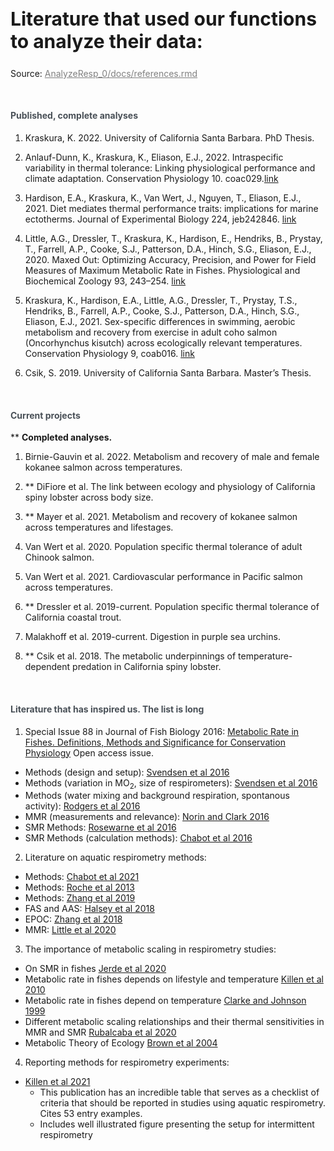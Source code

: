 

<div class="page-header">
  <h2 style="font-size: 30px; text-align:left;">Literature that used our functions to analyze their data:</h2>
  <p>Source: <a href = "https://github.com/kraskura/AnalyzeResp_0/blob/main/docs/references.rmd" style = "color:gray;">AnalyzeResp_0/docs/references.rmd</a></p>
</div>


<br>
<h4 style="color:#495057; font-weight: bold;  text-align: left">Published, complete analyses</h4>


1) Kraskura, K. 2022. University of California Santa Barbara. PhD Thesis.

2) Anlauf-Dunn, K., Kraskura, K., Eliason, E.J., 2022. Intraspecific variability in thermal tolerance: Linking physiological performance and climate adaptation. Conservation Physiology 10. coac029.[link](https://academic.oup.com/conphys/article/10/1/coac029/6585082)  

3) Hardison, E.A., Kraskura, K., Van Wert, J., Nguyen, T., Eliason, E.J., 2021. Diet mediates thermal performance traits: implications for marine ectotherms. Journal of Experimental Biology 224, jeb242846. [link](https://doi.org/10.1242/jeb.242846)

4) Little, A.G., Dressler, T., Kraskura, K., Hardison, E., Hendriks, B., Prystay, T., Farrell, A.P., Cooke, S.J., Patterson, D.A., Hinch, S.G., Eliason, E.J., 2020. Maxed Out: Optimizing Accuracy, Precision, and Power for Field Measures of Maximum Metabolic Rate in Fishes. Physiological and Biochemical Zoology 93, 243–254. [link](https://doi.org/10.1086/708673)

5) Kraskura, K., Hardison, E.A., Little, A.G., Dressler, T., Prystay, T.S., Hendriks, B., Farrell, A.P., Cooke, S.J., Patterson, D.A., Hinch, S.G., Eliason, E.J., 2021. Sex-specific differences in swimming, aerobic metabolism and recovery from exercise in adult coho salmon (Oncorhynchus kisutch) across ecologically relevant temperatures. Conservation Physiology 9, coab016. [link](https://doi.org/10.1093/conphys/coab016)

6) Csik, S. 2019. University of California Santa Barbara. Master's Thesis.  

<br>
<h4 style="color:#495057; font-weight: bold;  text-align: left">Current projects</h4>

** **Completed analyses.** 

1) Birnie-Gauvin et al. 2022. Metabolism and recovery of male and female kokanee salmon across temperatures.

2) ** DiFiore et al. The link between ecology and physiology of California spiny lobster across body size.

3) ** Mayer et al. 2021. Metabolism and recovery of kokanee salmon across temperatures and lifestages.

4) Van Wert et al. 2020. Population specific thermal tolerance of adult Chinook salmon.

5) Van Wert et al. 2021. Cardiovascular performance in Pacific salmon across temperatures.

6) ** Dressler et al. 2019-current. Population specific thermal tolerance of California coastal trout.

7) Malakhoff et al. 2019-current. Digestion in purple sea urchins.

8) ** Csik et al. 2018. The metabolic underpinnings of temperature-dependent predation in California spiny lobster.


<br><h4 style="color:#495057; font-weight: bold;  text-align: left">Literature that has inspired us. The list is long</h4>

1. Special Issue 88 in Journal of Fish Biology 2016: [Metabolic Rate in Fishes. Definitions, Methods and Significance for Conservation Physiology](https://onlinelibrary.wiley.com/toc/10958649/2016/88/1)
Open access issue.
  - Methods (design and setup): [Svendsen et al 2016](http://doi.wiley.com/10.1111/jfb.12797)
  - Methods (variation in MO~2~, size of respirometers): [Svendsen et al 2016](http://doi.wiley.com/10.1111/jfb.12851)
  - Methods (water mixing and background respiration, spontanous activity): [Rodgers et al 2016](http://doi.wiley.com/10.1111/jfb.12848)
  - MMR (measurements and relevance): [Norin and Clark 2016](https://onlinelibrary.wiley.com/doi/full/10.1111/jfb.12796)
  - SMR Methods: [Rosewarne et al 2016](https://onlinelibrary.wiley.com/doi/10.1111/jfb.12795)
  - SMR Methods (calculation methods): [Chabot et al 2016](https://onlinelibrary.wiley.com/doi/10.1111/jfb.12845)

2. Literature on aquatic respirometry methods:
  * Methods: [Chabot et al 2021](https://onlinelibrary.wiley.com/doi/full/10.1111/jfb.14650)
  * Methods: [Roche et al 2013](https://onlinelibrary.wiley.com/doi/pdf/10.1111/jfb.12795)
  * Methods: [Zhang et al 2019](https://jeb.biologists.org/content/222/12/jeb196568.long)
  * FAS and AAS: [Halsey et al 2018](https://link.springer.com/article/10.1007/s11160-018-9516-3)
  * EPOC: [Zhang et al 2018](http://doi.wiley.com/10.1111/jfb.13593)
  * MMR: [Little et al 2020](https://doi.org/10.1086/708673)

3. The importance of metabolic scaling in respirometry studies:
  * On SMR in fishes [Jerde et al 2020](https://onlinelibrary.wiley.com/doi/abs/10.1111/jfb.14218)
  * Metabolic rate in fishes depends on lifestyle and temperature [Killen et al 2010](http://doi.wiley.com/10.1111/j.1461-0248.2009.01415.x)
  * Metabolic rate in fishes depend on temperature [Clarke and Johnson 1999](https://besjournals.onlinelibrary.wiley.com/doi/abs/10.1046/j.1365-2656.1999.00337.x)
  * Different metabolic scaling relationships and their thermal sensitivities in MMR and SMR [Rubalcaba et al 2020](www.pnas.org/cgi/doi/10.1073/pnas.2003292117)
  * Metabolic Theory of Ecology [Brown et al 2004](http://doi.wiley.com/10.1890/03-9000)

4. Reporting methods for respirometry experiments:
  * [Killen et al 2021](https://journals.biologists.com/jeb/article/224/18/jeb242522/272132/Guidelines-for-reporting-methods-to-estimate)
    - This publication has an incredible table that serves as a checklist of criteria that should be reported in studies using aquatic respirometry. Cites 53 entry examples.
    - Includes well illustrated figure presenting the setup for intermittent respirometry

